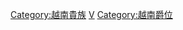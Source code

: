 {{DEFAULTSORT:Duke of Vietnam}}
[[Category:越南貴族|Category:越南貴族]]
[[Category:東亞公爵|V]]
[[Category:越南爵位|Category:越南爵位]]